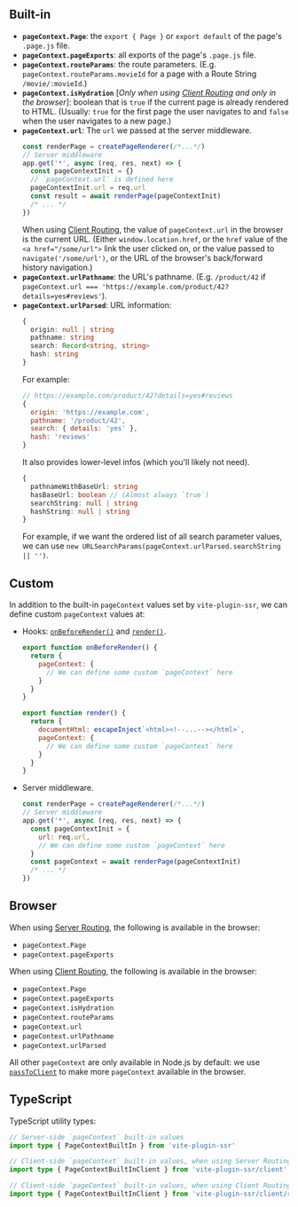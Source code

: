 
## Built-in

 - **`pageContext.Page`**: the `export { Page }` or `export default` of the page's `.page.js` file.
 - **`pageContext.pageExports`**: all exports of the page's `.page.js` file.
 - **`pageContext.routeParams`**: the route parameters. (E.g. `pageContext.routeParams.movieId` for a page with a Route String `/movie/:movieId`.)
 - **`pageContext.isHydration`** [*Only when using [Client Routing](/useClientRouter) and only in the browser*]: boolean that is `true` if the current page is already rendered to HTML. (Usually: `true` for the first page the user navigates to and `false` when the user navigates to a new page.)
 - **`pageContext.url`**: The `url` we passed at the server middleware.
    ```js
    const renderPage = createPageRenderer(/*...*/)
    // Server middleware
    app.get('*', async (req, res, next) => {
      const pageContextInit = {}
      // `pageContext.url` is defined here
      pageContextInit.url = req.url
      const result = await renderPage(pageContextInit)
      /* ... */
    })
    ```
    When using [Client Routing](/useClientRouter), the value of `pageContext.url` in the browser is the current URL. (Either `window.location.href`, or the `href` value of the `<a href="/some/url">` link the user clicked on, or the value passed to `navigate('/some/url')`, or the URL of the browser's back/forward history navigation.)
 - **`pageContext.urlPathname`**: the URL's pathname. (E.g. `/product/42` if `pageContext.url === 'https://example.com/product/42?details=yes#reviews'`).
 - **`pageContext.urlParsed`**: URL information:
   ```ts
   {
     origin: null | string
     pathname: string
     search: Record<string, string>
     hash: string
   }
   ```
   For example:
   ```js
   // https://example.com/product/42?details=yes#reviews
   {
     origin: 'https://example.com',
     pathname: '/product/42',
     search: { details: 'yes' },
     hash: 'reviews'
   }
   ```
   It also provides lower-level infos (which you'll likely not need).
   ```ts
   {
     pathnameWithBaseUrl: string
     hasBaseUrl: boolean // (Almost always `true`)
     searchString: null | string
     hashString: null | string
   }
   ```
   For example, if we want the ordered list of all search parameter values, we can use `new URLSearchParams(pageContext.urlParsed.searchString || '')`.

## Custom

In addition to the built-in `pageContext` values set by `vite-plugin-ssr`, we can define custom `pageContext` values at:
 - Hooks: [`onBeforeRender()`](/onBeforeRender) and [`render()`](/render).
    ```js
    export function onBeforeRender() {
      return {
        pageContext: {
          // We can define some custom `pageContext` here
        }
      }
    }
    ```
    ```js
    export function render() {
      return {
        documentHtml: escapeInject`<html><!--...--></html>`,
        pageContext: {
          // We can define some custom `pageContext` here
        }
      }
    }
    ```
 - Server middleware.
    ```js
    const renderPage = createPageRenderer(/*...*/)
    // Server middleware
    app.get('*', async (req, res, next) => {
      const pageContextInit = {
        url: req.url,
        // We can define some custom `pageContext` here
      }
      const pageContext = await renderPage(pageContextInit)
      /* ... */
    })
    ```

## Browser

When using [Server Routing](/SR-vs-CR#server-routing), the following is available in the browser:
 - `pageContext.Page`
 - `pageContext.pageExports`

When using [Client Routing](/useClientRouter), the following is available in the browser:
 - `pageContext.Page`
 - `pageContext.pageExports`
 - `pageContext.isHydration`
 - `pageContext.routeParams`
 - `pageContext.url`
 - `pageContext.urlPathname`
 - `pageContext.urlParsed`

All other `pageContext` are only available in Node.js by default:
we use [`passToClient`](/passToClient) to make more `pageContext` available in the browser.

## TypeScript

TypeScript utility types:

```ts
// Server-side `pageContext` built-in values
import type { PageContextBuiltIn } from 'vite-plugin-ssr'

// Client-side `pageContext` built-in values, when using Server Routing
import type { PageContextBuiltInClient } from 'vite-plugin-ssr/client'

// Client-side `pageContext` built-in values, when using Client Routing
import type { PageContextBuiltInClient } from 'vite-plugin-ssr/client/router'
```
